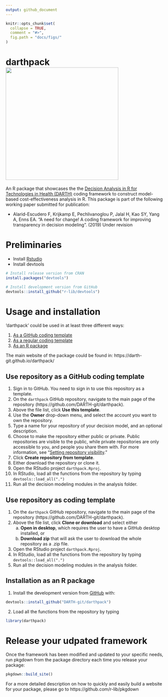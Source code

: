```yaml
---
output: github_document
---
```


<!-- README.md is generated from README.Rmd. Please edit that file -->

```r
knitr::opts_chunk$set(
  collapse = TRUE,
  comment = "#>",
  fig.path = "docs/figs/"
)
```

# darthpack <img src="docs/figs/under_const.jpeg" align="center" alt="" width="360" />

An R package that showcases the the [Decision Analysis in R for Technologies in Health (DARTH)](darthworkgroup.com) coding framework to construct model-based cost-effectiveness analysis in R. This package is part of the following working paper submitted for publication:

- Alarid-Escudero F, Krijkamp E, Pechlivanoglou P, Jalal H, Kao SY, Yang A, Enns EA. "A need for change! A coding framework for improving transparency in decision modeling". (2019) Under revision

# Preliminaries
- Install [Rstudio](https://www.rstudio.com/products/rstudio/download/)
- Install devtools
```r
# Install release version from CRAN
install.packages("devtools")

# Install development version from GitHub
devtools::install_github("r-lib/devtools")
```

# Usage and installation 
'darthpack' could be used in at least three different ways:

1. [As a GitHub coding template](#use-repository-as-coding-template)
2. [As a regular coding template](#use-repository-as-coding-template)
3. [As an R package](#installation-as-a-package)

The main website of the package could be found in: https://darth-git.github.io/darthpack/

## Use repository as a GitHub coding template
1. Sign in to GitHub. You need to sign in to use this repository as a template.
2. On the `darthpack` GitHub repository, navigate to the main page of the repository (https://github.com/DARTH-git/darthpack).
3. Above the file list, click **Use this template**.
4. Use the **Owner** drop-down menu, and select the account you want to own the repository.
5. Type a name for your repository of your decision model, and an optional description.
6. Choose to make the repository either public or private. Public repositories are visible to the public, while private repositories are only accessible to you, and people you share them with. For more information, see "[Setting repository visibility](https://help.github.com/en/articles/setting-repository-visibility)."
7. Click **Create repository from template**.
8. Either download the repository or clone it.
9. Open the RStudio project `darthpack.Rproj`.
10. In RStudio, load all the functions from the repository by typing `devtools::load_all(".")`
11. Run all the decision modeling modules in the analysis folder.

## Use repository as coding template
1. On the `darthpack` GitHub repository, navigate to the main page of the repository (https://github.com/DARTH-git/darthpack).
2. Above the file list, click **Clone or download** and select either 
    a. **Open in desktop**, which requires the user to have a GitHub desktop installed, or
    b. **Download zip** that will ask the user to download the whole repository as a .zip file.
3. Open the RStudio project `darthpack.Rproj`.
4. In RStudio, load all the functions from the repository by typing `devtools::load_all(".")`
5. Run all the decision modeling modules in the analysis folder.

## Installation as an R package
1. Install the development version from [GitHub](https://github.com) with:

```r
devtools::install_github("DARTH-git/darthpack")
```

2. Load all the functions from the repository by typing 
```r
library(darthpack)
```

# Release your udpated framework
Once the framework has been modified and updated to your specific needs, run pkgdown from the package directory each time you release your package:
```r
pkgdown::build_site()
```
For a more detailed description on how to  quickly and easily build a website for your package, please go to https://github.com/r-lib/pkgdown
